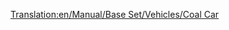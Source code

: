 [[Translation:en/Manual/Base Set/Vehicles/Coal Car]]
{{hu/Navbox Vagonok}}
{{hu/Vagonok|NormalCost=£1,375 ($2,750)
|Name=Szénszállító vagon
|NormalWeight=18 / 48 t
|Picture= [[File:en/Coaltruck.png]]
|NormalCapacity=30 tonna szén
|MonoCost=£1,375 ($2,750)
|MonoWeight=18 / 53 t
|MonoCapacity=35 tonna szén
|MagCost=£1,375 ($2,750)
|MagWeight=18 / 55 t
|MagCapacity=37 tonna szén
|Description=Rakománya a [[hu/Manual/Base Set/Economy/Szén|szén]], [[hu/Manual/Éghajlatok#Mérsékelt|Mérsékelt]] és [[hu/Manual/Éghajlatok#SzubarktikusSzubarktikus|szubarktikus]] éghajlaton elérhető.


}}